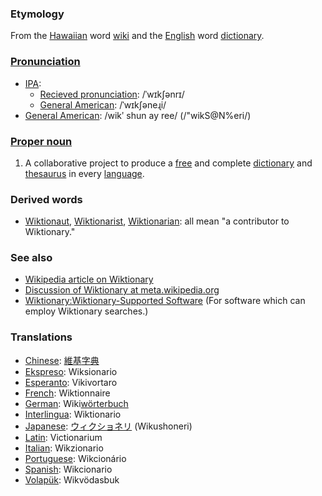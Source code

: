 ===Etymology===
From the [[Hawaiian]] word [[wiki]] and the [[English]] word [[dictionary]].

=== [[Pronunciation]] ===
*[[International Phonetic Alphabet|IPA]]:
**[[Recieved pronunciation]]: /ˈwɪkʃənrɪ/
**[[w:American English|General American]]: /ˈwɪkʃəneɻi/
*[[General American]]: /wikʹ shun ay ree/ (/"wikS@N%eri/)

===[[Proper noun]]===
# A collaborative project to produce a [[free]] and complete [[dictionary]] and [[thesaurus]] in every [[language]].

===Derived words===
*[[Wiktionaut]], [[Wiktionarist]], [[Wiktionarian]]: all mean "a contributor to Wiktionary."

=== See also ===
* [[w:Wiktionary|Wikipedia article on Wiktionary]]
* [[m:Wiktionary|Discussion of Wiktionary at meta.wikipedia.org]]
* [[Wiktionary:Wiktionary-Supported Software]]  (For software which can employ Wiktionary searches.)

=== Translations ===
*[[Chinese]]: [[維基]][[字典]]
*[[Ekspreso]]: Wiksionario
*[[Esperanto]]: Vikivortaro
*[[French]]: Wiktionnaire
*[[German]]: Wiki[[wörterbuch]]
*[[Interlingua]]: Wiktionario
*[[Japanese]]: [[ウィクショネリ]] (Wikushoneri)
*[[Latin]]: Victionarium
*[[Italian]]: Wikzionario
*[[Portuguese]]: Wikcionário
*[[Spanish]]: Wikcionario
*[[Volapük]]: Wikvödasbuk